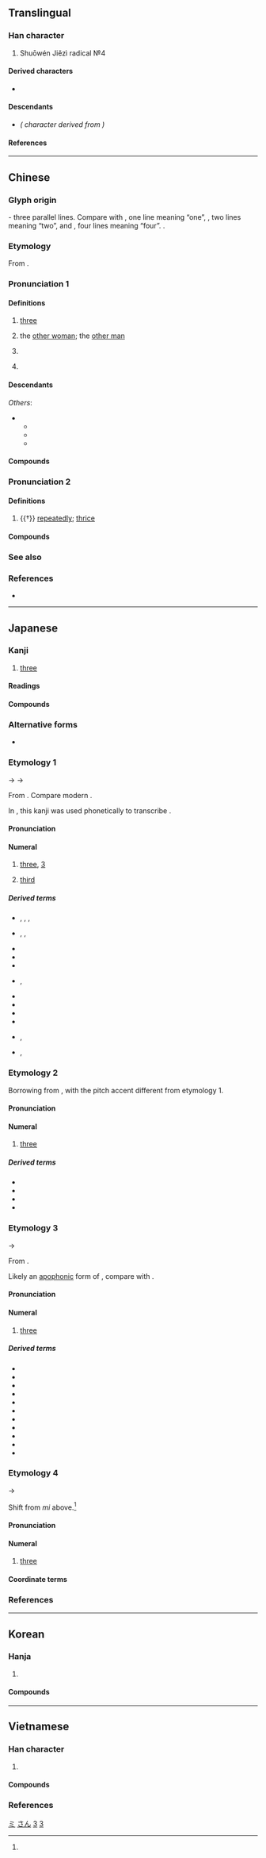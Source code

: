 {{also|Ξ|≡|ミ|叁|彡|丰}}
{{character info/new}}

{{commonscat}}
==Translingual==
{{stroke order|type=animate}}

===Han character===
{{Han char|rn=1|rad=一|as=02|sn=3|four=10101|canj=MMM|ids=⿱一二,⿱𠄟一}}

# Shuōwén Jiězì radical №4

====Derived characters====
* {{l|mul|[[仨]], [[𭆻]], [[𭖁]], [[𢁚]], [[㭅]], [[𠀧]], [[𮇅]], [[𧈵]], [[弎]], [[𤆜]], [[叁]], [[叄]], [[閆]]([[闫]]), [[𡭚]], [[𨳔]]}}

====Descendants====
* {{l|ja|ミ}} ''({{w|Katakana}} character derived from {{w|Man'yōgana}})''

====References====
{{Han ref|kx=0076.050|dkj=00012|dj=0138.010|hdz=10004.030|uh=4E09}}

[[Category:Han characters from which katakana were derived|ミ]]

----

==Chinese==
{{zh-forms|alt=叄/叁/參/参-financial,弎,𢦘}}
{{zh-wp}}

===Glyph origin===
{{Han etyl}}
{{liushu|i}} - three parallel lines. Compare with {{zh-l|*一}}, one line meaning “one”, {{zh-l|*二}}, two lines meaning “two”, and {{zh-l|*亖}}, four lines meaning “four”.
{{zh-etym-triple|一|one}}.

===Etymology===
From {{inh|zh|sit-pro|*g-sum}}.

===Pronunciation 1===
{{zh-pron
|m=sān,er=y
|m_note=sānr - (1) "the other woman<nowiki>;</nowiki> the other man", (2) "rfdef"
|m-s=san1
|dg=сан1
|c=saam1
|c-t=lham1
|g=
|h=pfs=sâm;gd=sam1
|j=
|mb=sáng
|md=săng
|mn=saⁿ/sam
|mn_note=saⁿ - vernacular; sam - literary
|mn-t=san1/sam1
|mn-t_note=san1 - vernacular; sam1 - literary
|w=1se
|x=
|mc=1
|oc=1,1
|ma=y
|mna=Taiwanese-The_Vowel_ann.ogg
|cat=num,pn
}}

====Definitions====
{{zh-hanzi}}

# [[three]]
# {{lb|zh|Mainland|slang|neologism}} the [[other woman]]; the [[other man]]
# {{lb|zh|Mainland|slang|neologism}} {{rfdef|zh}} <!--verb usage of the neologism above-->
# {{surname|zh}}

====Descendants====
{{CJKV||さん|삼|tam}}
''Others'':
* {{desc|bor=1|tai-pro|*saːmᴬ||three}}
** {{desc|lo|ສາມ}}
** {{desc|th|สาม}}
** {{desc|za|sam}}

====Compounds====
{{zh-der|三厭|三防|三清|三珠樹|三親|三自|三尖瓣|三角褲|三舍|三八制|下三濫|三六|十三經|三角江|三典|三弦|三階|三絕|三八節|三尺|三歸依|三春柳|三不知|三餘|三界公|三輪車|不三思|三驅|三聲|三事|三寸丁|三彭|三時|三生|三角肌|三笑|三態|三正|三鼎甲|三稜鏡|三世佛|三讀|三色版|三和弦|三角洲|三色菫|三藩|三年艾|三衙家|下三爛|三從|三落|三槐|三角眼|三腳貓|三疊紀|兩三天|三學|大腳三|三隻手|三角點|三川|三衙|三皇|大三通|三老|三江|三白草|三牲|三農|大三元|三俎|三無性|三蘇|二三子|三公|三五|三讓|三字獄|三夾板|三不歸|三儀|三監|三業|三卿|三病|三角柱|三峽|三冠王|三稜體|三行|三寸舌|三資|三秀|三關|三略|三國|三面網|三腳櫈|三婆|十三轍|三鞠躬|三寶|三機|三山|三等|三圍|三焦|三秋|三皈|三藏|張三丰|三簷傘|三法司|三尺喙|三餐|三巴|三上|三司|三摩地|三傳|三兩|三省|三花臉|三河|三次方|三字經|三鼓|三小子|三臺|三瓣嘴|三陰|三德|三窟|三反|三命|三部曲|三時教|三大節|三才|三準|三館|三觭龍|三相|三百篇|再三|三不易|三級片|三多|三玄|三擊掌|三族|三軍|下三面|三陽|十三陵|三茅|三家村|三變|三銖錢|三一律|三劍客|三重門|三段論|急三槍|三通|三韓|三桓|三叉路|三叉口|三夏|三輔|三尺劍|三合土|三岔路|三七兒|三身|三揖|三合會|三場|三角鐵|三節棍|三密|三善道|做三日|三鮮|三僑|三論宗|三自性|三溫暖|兩三下|三乘|十三行|三獻|三西|三門|三聖|三尸|三統曆|三巡|三八|三司使|三竿|三朝|三垣|三尺法|三停|三角錐|三更|三赦|三元|三角板|三語掾|三友|三角形|三諦|三大件|三英|三重|三辰|三春暉|三神|年三十|三星|三停刀|三苗|十三點|三都賦|三青子|三世|三明治|三秦|三考|三酉|三智|三希堂|三大球|三杯雞|三伏天|三塗|三毒|三釜|三葉蟲|快活三|三轉身|三統|三神山|兩破三|三害|三精|三副|三春|三生石|三不去|小三通|三角法|三荊|三歸|三足烏|三綱|三面角|三幡|三遷|三界|三徑|三楚|三季|下三等|三官|三辟|唐三彩|三階教|三歎|三流|三晉|三七|三不朽|三板|三角學|三級跳|三王|三合院|三戒|三角|三缺一|三大洋|三道頭|三端|三達德|宋三彩|張三影|三代|三甲|三不管|三藩市|三明|三消|三家詩|三尸神|丑三|三黨|大三弦|三海|三合房|三表|三角表|三靈|三障|三二|三聯單|三墳|三推|三角楓|三國志|三伏|三品|三線蝶|三親等|三不留|三讀會|夷三族|三法印|三折肱|三昧|三槐堂|三義廟|三重埔|三刀夢|三冬|三泉|三眠|唐三藏|三宮|三禮|唐三絕|三光|三振|三月黃|三樂|三益|三鑑|三原色|三乘比|三巨頭|三恪|三分|三腳架|三淨肉|三晡|三節|三史|三倉|三境|三七仔|三合|三家|三孤|三寸貨|三拼音|復三|三酒|三葉松|三角尺|三角巾|三福田|三九天|三芝|三教|三木|三弦書|三到|三觀|三惡道|三兩步|三極|三北|沒三思|接三|洗三|打十三|李三娘|沒店三|直落三|癟三|東三省|焦三仙|沒掂三|沙三|胡三|鐵三角|第三者|重三|遼三彩|說三分|第三地|阿三哥|長三|金三角|老三色|三門峽|三危山|三里崗|三清觀|三潭|三六九等|三土門|三錄儀|三店|三家垸|三合垸|三里|三官廟|三洲|三際|三河口|三電|三伏潭|三溝|三小|三官殿|十三|三胡|三三兩兩|三岔|野三關|三堆河|三眼井|三點水|三鬥坪|三溪|三地門|三穗|三民|三位一體|三灣|三點裝|三盤}}

===Pronunciation 2===
{{zh-pron
|m=sān,sàn,2nb=literary variant
|c=saam3,saam1
|h=
|mn=sàm
|w=
|mc=2
|oc=2,2
|ma=y
|cat=adv
}}

====Definitions====
{{zh-hanzi}}

# {{†}} [[repeatedly]]; [[thrice]]
#: {{zh-x|三思|to think carefully}}

====Compounds====
{{zh-der|fold=1|三思臺|三復白圭|三思而行|三思|三復|三復斯言}}

===See also===
{{Chinese-numbers}}
{{table:playing cards/zh}}

===References===
* {{thcwd|170}}

{{zh-cat|Beginning|Three}}

{{catlangname|zh|digits|numeral symbols|numerals}}

----

==Japanese==

===Kanji===
{{ja-kanji|grade=1|rs=一02}}

# [[three]]

====Readings====
{{ja-readings
|goon=さん<さん<さむ
|kanon=さん<さん<さむ
|kun=み-, み-つ, みっ-つ
|nanori=か, かず, さ, さい, さえ, さぶ, さむ, そ, そう, ぞ, ぞう, ただ, みん, も, や
}}

====Compounds====
{{ja-r/multi|data=
{{der-top|Compounds}}
* {{ja-r/args|三男|さんなん}}
* {{ja-r/args|三悪趣|さんあくしゅ}}
* {{ja-r/args|三位|さんい}}, {{ja-r/args|三位|さんみ}}
* {{ja-r/args|三尉|さんい}}
* {{ja-r/args|三育|さんいく}}
* {{ja-r/args|三羽烏|さんばがらす}}
* {{ja-r/args|三猿|さんえん}}
* {{ja-r/args|三下|さんした}}
* {{ja-r/args|三行半|みくだりはん}}
* {{ja-r/args|三夏|さんか}}
* {{ja-r/args|三界|さんがい}}
* {{ja-r/args|三回%忌|さんかい%き}}
* {{ja-r/args|三角|さんかく}}
* {{ja-r/args|三冠|さんかん}}
* {{ja-r/args|三浣|さんかん|rom=-}}, {{ja-r/args|三澣|さんかん}}
* {{ja-r/args|三竿|さんかん}}
* {{ja-r/args|三韓|さんかん}}
* {{ja-r/args|三冠王|さんかんおう}}
* {{ja-r/args|三%冠%馬|さん%かん%ば}}
* {{ja-r/args|三脚|さんきゃく}}
* {{ja-r/args|三級|さんきゅう}}
* {{ja-r/args|三教|さんきょう}}
* {{ja-r/args|三業|さんぎょう}}
* {{ja-r/args|三曲|さんきょく}}
* {{ja-r/args|三軍|さんぐん}}
* {{ja-r/args|三径|さんけい|rom=-}}, {{ja-r/args|三逕|さんけい}}
* {{ja-r/args|三景|さんけい}}
* {{ja-r/args|三桁|さんけた}}
* {{ja-r/args|三月|さんがつ}}
* {{ja-r/args|三権|さんけん}}
* {{ja-r/args|三%原色|さん%げんしょく}}
* {{ja-r/args|三顧|さんこ}}
* {{ja-r/args|三更|さんこう}}
* {{ja-r/args|三校|さんこう}}
* {{ja-r/args|三国|さんこく}}
* {{ja-r/args|三佐|さんさ}}
* {{ja-r/args|三才|さんさい}}
* {{ja-r/args|三災|さんさい}}
* {{ja-r/args|三士|さんし}}
* {{ja-r/args|三思|さんし}}
* {{ja-r/args|三死|さんし}}
* {{ja-r/args|三時|さんじ}}, {{ja-r/args|三%時|さん%-じ}}
* {{ja-r/args|三次|さんじ}}
* {{ja-r/args|三日|さんじつ}}
* {{ja-r/args|三指 の 敬礼|さんし の けいれい}}
* {{ja-r/args|三軸|さんじく}}
* {{ja-r/args|三者|さんしゃ}}
* {{ja-r/args|三%尺|さん%じゃく}}
* {{ja-r/args|三秋|さんしゅう}}
* {{ja-r/args|三重|さんじゅう}}
* {{ja-r/args|三舎|さんしゃ}}
* {{ja-r/args|三女|さんじょ}}
* {{ja-r/args|三%唱|さん%しょう}}
* {{ja-r/args|三上|さんじょう}}
* {{ja-r/args|三省|さんしょう}}
* {{ja-r/args|三賞|さんしょう}}
* {{ja-r/args|三乗|さんじょう}}
* {{ja-r/args|三畳%紀|^さんじょう%-き}}
* {{ja-r/args|三畳%系|^さんじょう%-けい}}
* {{ja-r/args|三色|さんしょく}}
* {{ja-r/args|三食|さんしょく}}
* {{ja-r/args|三伸|さんしん}}
* {{ja-r/args|三振|さんしん}}
* {{ja-r/args|三親|さんしん}}
* {{ja-r/args|三寸|さんすん}}
* {{ja-r/args|三世|さんぜ}}, {{ja-r/args|三世|さんせい}}
* {{ja-r/args|三選|さんせん}}
* {{ja-r/args|三曹|さんそう}}
* {{ja-r/args|三相|さんそう}}
* {{ja-r/args|三蔵|さんぞう}}
* {{ja-r/args|三尊|さんぞん}}
* {{ja-r/args|三体|さんたい}}
* {{ja-r/args|三代|さんだい}}
* {{ja-r/args|三%大国|さん%だいこく}}
* {{ja-r/args|三%大節|さん%だいふし}}
* {{ja-r/args|三大 都市|さんだい とし}}
* {{ja-r/args|三嘆|さんたん}}
* {{ja-r/args|三度|さんど}}
* {{ja-r/args|三冬|さんとう}}
* {{ja-r/args|三等|さんとう}}
* {{ja-r/args|三頭|さんとう}}
* {{ja-r/args|三頭%筋|さんとう%すじ}}
* {{ja-r/args|三頭 政治|さんとう せいじ}}
* {{ja-r/args|三徳|さんとく}}
* {{ja-r/args|三人|さんにん}}
* {{ja-r/args|三拝|さんぱい}}
* {{ja-r/args|三杯|さんばい|rom=-}}, {{ja-r/args|三盃|さんばい}}
* {{ja-r/args|三番|さんばん}}
* {{ja-r/args|三筆|さんぴつ}}
* {{ja-r/args|三府|さんぷ}}
* {{ja-r/args|三部|さんぶ}}
* {{ja-r/args|三封|さんふう}}
* {{ja-r/args|三分|さんふん}}
* {{ja-r/args|三%菩提|さん%ぼだい|{{w|Enlightenment in Buddhism|saṃbodhi}}}}
* {{ja-r/args|三宝|さんぽう}}
* {{ja-r/args|三方|さんぽう}}
* {{ja-r/args|三昧|さんまい|[[samadhi]]}}
* {{ja-r/args|三三昧|さんざんまい}}
* {{ja-r/args|三枚|さんまい}}
* {{ja-r/args|三幕物|さんまくぶつ}}
* {{ja-r/args|三味線|しゃみせん}}
* {{ja-r/args|三民 主義|^さんみん ^しゅぎ}}
* {{ja-r/args|三眠蚕|さんみんさん}}
* {{ja-r/args|三面|さんめん}}
* {{ja-r/args|三毛|さんもう}}
* {{ja-r/args|三門|さんもん}}
* {{ja-r/args|三役|さにゃく}}
* {{ja-r/args|三葉%虫|サンヨウ%チュウ|[[trilobite]]}}
* {{ja-r/args|三流|さんりゅう}}
* {{ja-r/args|三%稜鏡|さん%りょうきょう}}
* {{ja-r/args|三輪|さんりん}}
* {{ja-r/args|三塁|さんるい}}
* {{ja-r/args|三連|さんれん}}
* {{ja-r/args|三論|さんろん}}
* {{ja-r/args|三和%音|さんわ%おん}}
* {{ja-r/args|三無 主義|さんむ しゅぎ}}
* {{ja-r/args|三号 雑誌|さんごう ざっし}}
* {{ja-r/args|三割 自治|さんわり じち}}
* {{ja-r/args|三三 九度|さんさん くど|rom=-}}, {{ja-r/args|三々 九度|さんさん くど}}
* {{ja-r/args|三三 五五|さんさん ごご|rom=-}}, {{ja-r/args|三々 五々|さんさん ごご}}
* {{ja-r/args|三鞭酒|シャンパン|[[champagne]]}}
* {{ja-r/args|三斑%鶉|ミフ%ウズラ}}
{{der-bottom}}
}}

===Alternative forms===
* {{sense|Financial/formal form}} {{ja-l|参}}

===Etymology 1===
{{cardinalbox|ja|2|3|4|二|四}}
{{ja-kanjitab|さん|yomi=o}}
{{IPAfont|*/sam/}} → {{IPAchar|/samu/}} → {{IPAchar|/saɴ/}}

From {{der|ja|ltc|sort=さん|-}} {{ltc-l|三}}. Compare modern {{cog|cmn|三|tr=sān}}.

In {{w|Old Japanese}}, this kanji was used phonetically to transcribe {{m|ja||さむ|tr=samu}}.

====Pronunciation====
{{ja-pron|y=o|さん|acc=0|acc_ref=DJR|audio=Ja-3-san.ogg}}

====Numeral====
{{ja-pos|numeral|さん}}

# [[three]], [[3]]
#: {{synonyms|ja|スリー|tr=surī}}
# [[third]]

=====Derived terms=====
{{der-top}}
* {{ja-r|三繋|さんがい|rom=-}}, {{ja-r|三懸|さんがい|rom=-}}, {{ja-r|三掛|さんがい|rom=-}}, {{ja-r|三鞅|さんがい}}
* {{ja-r|三%箇%日|さん%-が%-にち|rom=-}}, {{ja-r|三ヶ日|さんヶにち|rom=-}}, {{ja-r|三が日|さん-が-にち}}
* {{ja-r|三三|さんさん}}
* {{ja-r|三竦み|さん-すくみ}}
* {{ja-r|三助|さんすけ}}
* {{ja-r|三跡|さんせき|rom=-}}, {{ja-r|三蹟|さんせき}}
* {{ja-r|三直|さんちょく}}
* {{ja-r|三%D|さん%ディー}}
* {{ja-r|三本|さんぼん}}
* {{ja-r|三本%締め|さんぼん%じめ}}
* {{ja-r|三叉|さんまた|rom=-}}, {{ja-r|三股|さんまた}}
* {{ja-r|中三|^ちゅうさん|rom=-}}, {{ja-r|昼三|^ちゅうさん}}
{{der-bottom}}

===Etymology 2===
{{ja-kanjitab|さん|yomi=o}}
Borrowing from {{bor|ja|zh|sort=さん|-}} {{m|zh|三|tr=sān}}, with the pitch accent different from etymology 1. {{rfv-etym|ja}}

====Pronunciation====
{{ja-pron|y=o|サン|acc=1|acc_ref=DJR}}

====Numeral====
{{ja-pos|numeral|サン}}

# [[three]]

=====Derived terms=====
{{der-top}}
* {{ja-r|三索|サンソウ|three bamboo|pos=mahjong tile}}
* {{ja-r|三板|サンパン|[[sampan]]}}
* {{ja-r|三筒|サンピン|three circle|pos=mahjong tile}}
* {{ja-r|三萬|サンワン|three ''wan''|pos=mahjong tile}}
{{der-bottom}}

===Etymology 3===
{{ja-kanjitab|み|yomi=k}}
{{IPAfont|⟨mi<sub>1</sub>⟩}} → {{IPAchar|/mi/}}

From {{inh|ja|ojp|sort=み|-}}.

Likely an [[apophony|apophonic]] form of {{m|ja|六|tr=mu||[[six]]}}, compare {{m|ja|四|tr=yo||[[four]]}} with {{m|ja|八|tr=ya||[[eight]]}}. {{rfv-etym|ja}}

====Pronunciation====
{{ja-pron|y=k|み|acc=1|acc_ref=DJR}}

====Numeral====
{{ja-pos|numeral|み}}

# [[three]]
#: {{ja-usex|[[一]]、[[二]]、'''三'''、[[四]]、[…]|ひ、ふ、'''み'''、よ、[…]|one, two, '''three''', four, […]|sort=み}}

=====Derived terms=====
{{der-top}}
* {{ja-r|三つ|みつ}}
* {{ja-r|三日|みか}}
* {{ja-r|三%上|^み%かみ}}
* {{ja-r|三人|みたり}}
* {{ja-r|三%七%日|み%なぬ%か}}
* {{ja-r|三直|^みのう|pos=place name}}
* {{ja-r|三%春|^み%はる}}
* {{ja-r|三%冬|み%ふゆ}}
* {{ja-r|三%股|^み%また}}
* {{ja-r|三%室|^み%むろ}}
* {{ja-r|三%諸|み%もろ}}
{{der-bottom}}

===Etymology 4===
{{ja-kanjitab|みい|yomi=irr}}
{{IPAchar|/mi/}} → {{IPAchar|/miː/}}

Shift from ''mi'' above.<ref name="DJR"/>

====Pronunciation====
{{ja-pron|y=irr|みい|acc=1|acc_ref=DJR}}

====Numeral====
{{ja-pos|numeral|みい}}

# {{lb|ja|colloquial|sort=みい}} [[three]]
#: {{ja-usex|[[一]]、[[二]]、'''三'''、[[四]]、[[五]]、[[六]]、[[七]]、[[八]]、[[九]]、[[十]]|ひい、ふう、'''みい'''、よお、いつ、むう、なあ、やあ、こお、とお|one, two, three, four, five, six, seven, eight, nine, ten|sort=みい}}

====Coordinate terms====
{{japanese number}}

===References===
<references/>

[[Category:Japanese basic words|さん]]
[[Category:Japanese numeral symbols|3]]
{{topics|ja|Three}}

----

==Korean==

===Hanja===
{{ko-hanja/new|셋|삼}}

# {{hanja form of|삼|[[three]]}}

====Compounds====
{{der3|ko
|{{ko-l|삼초|三焦}}
|{{ko-l|삼각법|三角法}}
|{{ko-l|삼각형|三角形}}
|{{ko-l|삼륜차|三輪車}}
|{{ko-l|삼색기|三色旗}}
|{{ko-l|삼성|三聖}}
|{{ko-l|삼월|三月}}
|{{ko-l|삼엽기|三葉機}}
}}

[[Category:Korean numeral symbols|3]]

----

==Vietnamese==

===Han character===
{{vi-readings|rs=一02
|hanviet=tam-tdcndg;tdcntd;gdhn;bonet
|phienthiet=蘇甘 tô cam
|nom=tam-tdcndg;tdcntd;gdhn;bonet;genibrel;taberd, ba-tdcndg, tám-genibrel
}}

# {{han tu form of|tam|[[three]]}}

====Compounds====
{{der3|vi
|{{vi-l|三角|tam giác}}
|{{vi-l|三十|tam thập}}
}}

===References===
<references/>